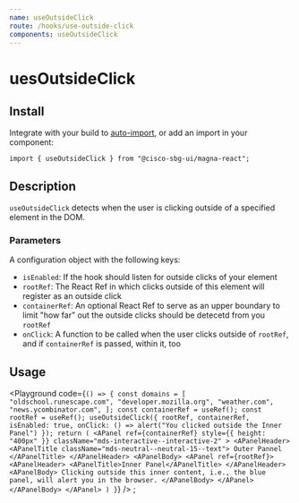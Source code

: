```yaml
---
name: useOutsideClick
route: /hooks/use-outside-click
components: useOutsideClick
---
```


# uesOutsideClick

## Install

Integrate with your build to [auto-import](/#integrating), or add an import in your component:

```
import { useOutsideClick } from "@cisco-sbg-ui/magna-react";
```

## Description

`useOutsideClick` detects when the user is clicking outside of a specified element in the DOM.

### Parameters

A configuration object with the following keys:

- `isEnabled`: If the hook should listen for outside clicks of your element
- `rootRef`: The React Ref in which clicks outside of this element will register as an outside click
- `containerRef`: An optional React Ref to serve as an upper boundary to limit "how far" out the outside clicks should be detecetd from you `rootRef`
- `onClick`: A function to be called when the user clicks outside of `rootRef`, and if `containerRef` is passed, within it, too

## Usage

<Playground
  code={`() => {
    const domains = [
      "oldschool.runescape.com",
      "developer.mozilla.org",
      "weather.com",
      "news.ycombinator.com",
    ];
    const containerRef = useRef();
    const rootRef = useRef();
    useOutsideClick({
      rootRef,
      containerRef,
      isEnabled: true,
      onClick: () => alert("You clicked outside the Inner Panel")
    });
    return (
      <APanel
        ref={containerRef}
        style={{ height: "400px" }}
        className="mds-interactive--interactive-2"
      >
        <APanelHeader>
          <APanelTitle className="mds-neutral--neutral-15--text">
            Outer Pannel
          </APanelTitle>
        </APanelHeader>
        <APanelBody>
          <APanel ref={rootRef}>
            <APanelHeader>
              <APanelTitle>Inner Panel</APanelTitle>
            </APanelHeader>
            <APanelBody>
              Clicking outside this inner content, i.e., the blue panel, will alert
              you in the browser.
            </APanelBody>
          </APanel>
        </APanelBody>
      </APanel>
    )
}`}
/>
;
